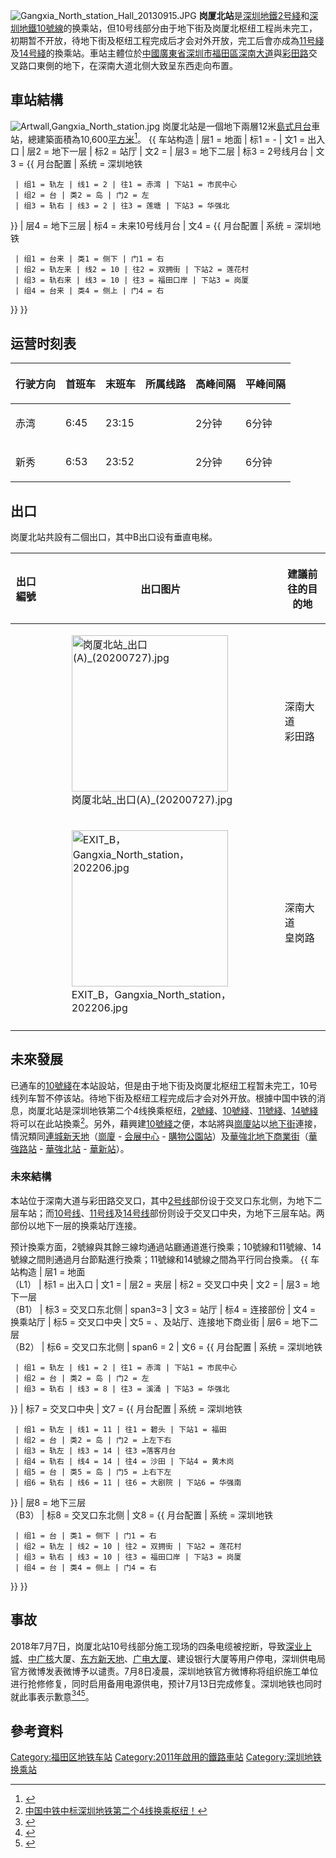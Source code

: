 {{NoteTA
|G1=Railway
|G2=Transport
|G3=Unit
}}
{{Infobox station
|name = 岗厦北
|image = Gangxia North station Platform 20130915.jpg
|caption =
|eng_name= Gangxia North
|livery=LemonChiffon
|namecolour=black
|colour = {{colorbox|LemonChiffon}} 淡黃色
|linecolour={{深圳地铁色彩|2}}
|linecolour2={{深圳地铁色彩|10}}
|linecolour3={{深圳地铁色彩|11}}
|linecolour4={{深圳地铁色彩|14}}
|borough = {{CHN}}[[廣東省|廣東省]][[深圳市|深圳市]][[福田区|福田区]]
|address = [[深南大道|深南大道]]與[[彩田路|彩田路]]交叉路口東側地下
|coordinates={{coord|22|32|27|N|114|4|8|E|display=it|type:railwaystation}}
|line = {{深圳地鐵|2|sl}}<br/>{{深圳地鐵|10|sl}}（未来发展）<br/>{{深圳地鐵|11|sl}}（未来发展）<br/>{{深圳地鐵|14|sl}}（未来发展）
|platform = {{深圳地铁|10|s}}：2个[[侧式站台|侧式站台]]<br/>{{深圳地铁|11|s}}、{{深圳地铁|14|s}}：兩線共用2個島式月台<br/>{{深圳地铁|2|s}}：1个[[岛式站台|岛式站台]]
|exits = 2
|hours = 06:45－23:52
|station_hours =
|opened = {{深圳地鐵|2|s}}：2011年6月28日
|opening = {{深圳地鐵|10|s}}：2022年年底<br>{{深圳地鐵|11|s}}：2022年年底<br>{{深圳地鐵|14|s}}：2022年年底
|services= {{Adjacent stations|system=Shenzhen Metro |line1=2|left1=市民中心|right1=華強北
|line2=10|left2=崗廈|right2=蓮花村|note-left2=|to-left2=福田口岸|note-right2=|to-right2=雙擁街|type2=暫未啟用
|line3=11|left3=福田|right3=華強南|type3=興建中|to-left3=碧頭|to-right3=大劇院
|line4=14|right4=黄木岗|note-right4=興建中|to-right4=沙田
|}}
|structure = 地下車站
|platformtype = [[島式月台|島式月台]]
|route_map ={{Routemap|inline=yes|legend=no|map=
{{RoutemapRoute|Licon=L|{{站|市民中心||深圳地铁}}}} ! ! utSTRgq!~MFADEgq\utSTRq+BSe!~num1e\utSTRq+BSe\utSTRgq!~MFADEfq
utSTRfq!~MFADEgq\utSTRq+BSa\utSTRq+BSa!~num2a\utSTRfq!~MFADEfq~~{{RoutemapRoute|Licon=R|{{站|华强北}}}}
}}}}
[[File:Gangxia_North_station_Hall_20130915.JPG|thumb]]
'''岗厦北站'''是[[深圳地鐵|深圳地鐵]][[深圳地鐵2号綫|2号綫]]和[[深圳地鐵10號線|深圳地鐵10號線]]的换乘站，但10号线部分由于地下街及岗厦北枢纽工程尚未完工，初期暂不开放，待地下街及枢纽工程完成后才会对外开放，完工后會亦成為[[深圳地鐵11号綫|11号綫]]及[[深圳地鐵14号綫|14号綫]]的換乘站。車站主體位於[[中華人民共和國|中國]][[廣東省|廣東省]][[深圳市|深圳市]][[福田區|福田區]][[深南大道|深南大道]]與[[彩田路|彩田路]]交叉路口東側的地下，在深南大道北侧大致呈东西走向布置。

==車站結構==
[[File:Artwall,Gangxia_North_station.jpg|thumb]]
岗厦北站是一個地下兩層12米[[島式月台|島式月台]]車站，總建築面積為10,600[[平方米|平方米]]<ref>{{cite web|url=http://www.szmc.net/02constuction/pop.jsp?infoID=326|title=2号线(蛇口线)站点简介|archive-url=https://web.archive.org/web/20100206214946/http://www.szmc.net/02constuction/pop.jsp?infoID=326|archive-date=2010-02-06 }}</ref>。
{{ 车站构造
| 层1 = 地面 | 标1 = -
| 文1 = 出入口
| 层2 = 地下一层 | 标2 = 站厅
| 文2 = {{spml|站厅|售票机}}
| 层3 = 地下二层 | 标3 = 2号线月台
| 文3 = {{ 月台配置 | 系统 = 深圳地铁
  | 组1 = 轨左 | 线1 = 2 | 往1 = 赤湾 | 下站1 = 市民中心
  | 组2 = 台 | 类2 = 岛 | 门2 = 左
  | 组3 = 轨右 | 线3 = 2 | 往3 = 莲塘 | 下站3 = 华强北
}}
| 层4 = 地下三层 | 标4 = 未来10号线月台
| 文4 = {{ 月台配置 | 系统 = 深圳地铁
  | 组1 = 台来 | 类1 = 侧下 | 门1 = 右
  | 组2 = 轨左来 | 线2 = 10 | 往2 = 双拥街 | 下站2 = 莲花村
  | 组3 = 轨右来 | 线3 = 10 | 往3 = 福田口岸 | 下站3 = 岗厦
  | 组4 = 台来 | 类4 = 侧上 | 门4 = 右
}}
}}

==运营时刻表==
{| class="wikitable"
|-
! 行驶方向 !! 首班车 !! 末班车 !! 所属线路 !! 高峰间隔 !! 平峰间隔
|-
|赤湾 || 6:45 || 23:15 || {{深圳地鐵|2|c}}|| 2分钟 || 6分钟
|-
|新秀 || 6:53 || 23:52 || {{深圳地鐵|2|c}} || 2分钟 || 6分钟
|}

==出口==
岗厦北站共設有二個出口，其中B出口设有垂直电梯。
{| class="wikitable"
! 出口編號 
! 出口图片
! 建議前往的目的地
|-
| {{港鐵出口|A|附=盲}} 
| [[File:岗厦北站_出口(A)_(20200727).jpg|250px]]
| 深南大道<br>彩田路
|-
| {{港鐵出口|B|附=盲升}} 
| [[File:EXIT_B，Gangxia_North_station，202206.jpg|250px]]
| 深南大道<br>皇岗路
|-
| bgcolor="#EEEEEE" colspan=4 | {{綠底白字出口|註=盲升}}
|}

==未來發展==
{{深圳未來建設}}

已通车的[[深圳地鐵10號綫|10號綫]]在本站設站，但是由于地下街及岗厦北枢纽工程暂未完工，10号线列车暂不停该站。待地下街及枢纽工程完成后才会对外开放。根據中国中铁的消息，岗厦北站是深圳地铁第二个4线换乘枢纽，[[深圳地鐵2號綫|2號綫]]、[[深圳地鐵10號綫|10號綫]]、[[深圳地鐵11號綫|11號綫]]、[[深圳地鐵14號綫|14號綫]]将可以在此站換乘<ref>[http://www.gaoloumi.com/forum.php?mod=viewthread&tid=2754463&extra= 中国中铁中标深圳地铁第二个4线换乘枢纽！]{{Dead link|date=2019年10月 |bot=InternetArchiveBot |fix-attempted=yes }}</ref>。另外，藉興建[[深圳地鐵10號綫|10號綫]]之便，本站將與[[崗廈站|崗廈站]]以[[地下街|地下街]]連接，情況類同[[連城新天地|連城新天地]]（[[岗厦站|崗廈]] - [[会展中心站_(深圳)|会展中心]] - [[購物公園站|購物公園站]]）及[[華強北地下商業街|華強北地下商業街]]（[[華強路站|華強路站]] - [[華強北站|華強北站]] - [[華新站|華新站]]）。

===未來結構===
本站位于深南大道与彩田路交叉口，其中[[深圳地铁2号线|2号线]]部份设于交叉口东北侧，为地下二层车站；而[[深圳地铁10号线|10号线]]、[[深圳地铁11号线|11号线]]及[[深圳地铁14号线|14号线]]部份则设于交叉口中央，为地下三层车站。两部份以地下一层的换乘站厅连接。

预计換乘方面，2號線與其餘三線均通過站廳通道進行換乘；10號線和11號線、14號線之間則通過月台節點進行換乘；11號線和14號線之間為平行同台換乘。
{{ 车站构造
| 层1 = 地面<br/>（L1） | 标1 = 出入口
| 文1 = {{spml|出入口|公交首末站}}
| 层2 = 夹层 | 标2 = 交叉口中央
| 文2 = {{spml|出入口|过街回廊}}
| 层3 = 地下一层<br/>（B1） | 标3 = 交叉口东北侧 | span3=3
| 文3 = {{深圳地铁|2|c}}站厅
| 标4 = 连接部份
| 文4 = 换乘站厅
| 标5 = 交叉口中央
| 文5 = {{深圳地铁|10|c}}、{{深圳地铁|11|c}}及{{深圳地铁|14|c}}站厅、连接地下商业街
| 层6 = 地下二层<br/>（B2） | 标6 = 交叉口东北侧 | span6 = 2
| 文6 = {{ 月台配置 | 系统 = 深圳地铁
  | 组1 = 轨左 | 线1 = 2 | 往1 = 赤湾 | 下站1 = 市民中心
  | 组2 = 台 | 类2 = 岛 | 门2 = 左
  | 组3 = 轨右 | 线3 = 8 | 往3 = 溪涌 | 下站3 = 华强北
}}
| 标7 = 交叉口中央
| 文7 = {{ 月台配置 | 系统 = 深圳地铁
  | 组1 = 轨左 | 线1 = 11 | 往1 = 碧头 | 下站1 = 福田
  | 组2 = 台 | 类2 = 岛 | 门2 = 上左下右
  | 组3 = 轨左 | 线3 = 14 | 往3 =落客月台
  | 组4 = 轨右 | 线4 = 14 | 往4 = 沙田 | 下站4 = 黄木岗
  | 组5 = 台 | 类5 = 岛 | 门5 = 上右下左
  | 组6 = 轨右 | 线6 = 11 | 往6 = 大剧院 | 下站6 = 华强南
}}
| 层8 = 地下三层<br/>（B3） | 标8 = 交叉口东北侧
| 文8 = {{ 月台配置 | 系统 = 深圳地铁
  | 组1 = 台 | 类1 = 侧下 | 门1 = 右
  | 组2 = 轨左 | 线2 = 10 | 往2 = 双拥街 | 下站2 = 莲花村
  | 组3 = 轨右 | 线3 = 10 | 往3 = 福田口岸 | 下站3 = 岗厦
  | 组4 = 台 | 类4 = 侧上 | 门4 = 右
}}
}}

==事故==
2018年7月7日，岗厦北站10号线部分施工现场的四条电缆被挖断，导致[[深业上城|深业上城]]、[[中国广核集团|中广核]]大厦、[[东方新天地|东方新天地]]、[[深圳广播电影电视集团|广电大厦]]、建设银行大厦等用户停电，深圳供电局官方微博发表微博予以谴责。7月8日凌晨，深圳地铁官方微博称将组织施工单位进行抢修修复，同时启用备用电源供电，预计7月13日完成修复。深圳地铁也同时就此事表示歉意<ref name=xhw>{{cite news|title=深圳地铁野蛮施工 一周之内连连闯祸|url=http://www.xinhuanet.com/local/2018-07/12/c_1123116635.htm|date=2018-07-12|publisher=羊城晚报|accessdate=2018-07-13|archive-date=2018-07-13|archive-url=https://web.archive.org/web/20180713072753/http://www.xinhuanet.com/local/2018-07/12/c_1123116635.htm|dead-url=no}}</ref><ref name=zgzs>{{cite news|title=深圳地铁挖断电缆后又挖爆供水管 责任人将被开除|url=http://society.huanqiu.com/article/2018-07/12479425.html|date=2018-07-13|publisher=中国之声|accessdate=2018-07-13|archive-date=2018-07-13|archive-url=https://web.archive.org/web/20180713074707/http://society.huanqiu.com/article/2018-07/12479425.html}}</ref><ref>{{cite news|title=野蛮施工 三天挖断七电缆 深圳地铁道歉|url=https://www.zaobao.com.sg/realtime/china/story20180710-874070|date=2018-07-10|publisher=联合早报网|accessdate=2018-07-13|archive-date=2021-01-12|archive-url=https://web.archive.org/web/20210112232253/https://www.zaobao.com.sg/realtime/china/story20180710-874070}}</ref>。

==參考資料==
{{Commons Category|Gangxia North Station}}
{{Reflist}}
{{深圳地鐵2號線車站}}
{{深圳地鐵10號線車站}}
{{深圳地鐵11號線車站}}
{{深圳地鐵14號線車站}}
{{深圳地鐵車站列表|SZM}}

[[Category:福田区地铁车站|Category:福田区地铁车站]]
[[Category:2011年啟用的鐵路車站|Category:2011年啟用的鐵路車站]]
[[Category:深圳地铁换乘站|Category:深圳地铁换乘站]]